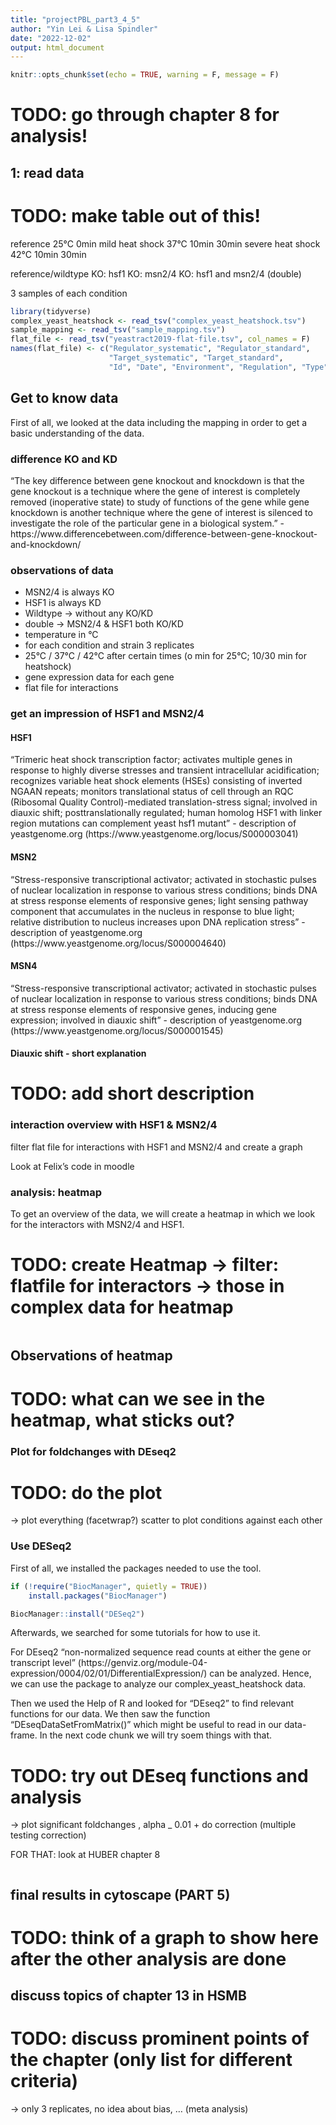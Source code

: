 ```yaml
---
title: "projectPBL_part3_4_5"
author: "Yin Lei & Lisa Spindler"
date: "2022-12-02"
output: html_document
---
```


```r
knitr::opts_chunk$set(echo = TRUE, warning = F, message = F)
```

# TODO: go through chapter 8 for analysis!

## 1: read data

# TODO: make table out of this!
 reference         25°C  0min
 mild heat shock   37°C  10min 30min
 severe heat shock 42°C  10min 30min

 reference/wildtype
 KO: hsf1
 KO: msn2/4
 KO: hsf1 and msn2/4 (double)

 3 samples of each condition


```r
library(tidyverse)
complex_yeast_heatshock <- read_tsv("complex_yeast_heatshock.tsv")
sample_mapping <- read_tsv("sample_mapping.tsv")
flat_file <- read_tsv("yeastract2019-flat-file.tsv", col_names = F)
names(flat_file) <- c("Regulator_systematic", "Regulator_standard",
                      "Target_systematic", "Target_standard",
                      "Id", "Date", "Environment", "Regulation", "Type", "Method")
```

## Get to know data

First of all, we looked at the data including the mapping in order to get a basic
understanding of the data. \newline

### difference KO and KD 

"The key difference between gene knockout and knockdown is that the gene knockout is a technique where the gene of interest is completely removed (inoperative state) to study of functions of the gene while gene knockdown is another technique where the gene of interest is silenced to investigate the role of the particular gene in a biological system." - https://www.differencebetween.com/difference-between-gene-knockout-and-knockdown/

### observations of data

* MSN2/4 is always KO
* HSF1 is always KD
* Wildtype -> without any KO/KD
* double -> MSN2/4 & HSF1 both KO/KD
* temperature in °C 
* for each condition and strain 3 replicates
* 25°C / 37°C / 42°C after certain times (o min for 25°C; 10/30 min for heatshock)
* gene expression data for each gene
* flat file for interactions

### get an impression of HSF1 and MSN2/4

#### HSF1

"Trimeric heat shock transcription factor; activates multiple genes in response to highly diverse stresses and transient intracellular acidification; recognizes variable heat shock elements (HSEs) consisting of inverted NGAAN repeats; monitors translational status of cell through an RQC (Ribosomal Quality Control)-mediated translation-stress signal; involved in diauxic shift; posttranslationally regulated; human homolog HSF1 with linker region mutations can complement yeast hsf1 mutant" - description of yeastgenome.org (https://www.yeastgenome.org/locus/S000003041)

#### MSN2 

"Stress-responsive transcriptional activator; activated in stochastic pulses of nuclear localization in response to various stress conditions; binds DNA at stress response elements of responsive genes; light sensing pathway component that accumulates in the nucleus in response to blue light; relative distribution to nucleus increases upon DNA replication stress" - description of yeastgenome.org (https://www.yeastgenome.org/locus/S000004640)

#### MSN4

"Stress-responsive transcriptional activator; activated in stochastic pulses of nuclear localization in response to various stress conditions; binds DNA at stress response elements of responsive genes, inducing gene expression; involved in diauxic shift" - description of yeastgenome.org (https://www.yeastgenome.org/locus/S000001545)

#### Diauxic shift - short explanation

# TODO: add short description

### interaction overview with HSF1 & MSN2/4

filter flat file for interactions with HSF1 and MSN2/4 and create a graph \newLine

Look at Felix's code in moodle

### analysis: heatmap 

To get an overview of the data, we will create a heatmap in which we look for 
the interactors with MSN2/4 and HSF1.


# TODO: create Heatmap -> filter: flatfile for interactors -> those in complex data for heatmap
```r

```

## Observations of heatmap

# TODO: what can we see in the heatmap, what sticks out?

### Plot for foldchanges with DEseq2 

# TODO: do the plot
-> plot everything (facetwrap?) scatter to plot conditions against each other \newLine 

### Use DESeq2 

First of all, we installed the packages needed to use the tool.

```r
if (!require("BiocManager", quietly = TRUE))
    install.packages("BiocManager")

BiocManager::install("DESeq2")
```

Afterwards, we searched for some tutorials for how to use it. \newLine

For DEseq2 "non-normalized sequence read counts at either the gene or transcript level" (https://genviz.org/module-04-expression/0004/02/01/DifferentialExpression/) can be analyzed. Hence, we can use the package to analyze our complex_yeast_heatshock data. \newLine

Then we used the Help of R and looked for "DEseq2" to find relevant functions for our data. We then saw the function "DEseqDataSetFromMatrix()" which might be useful to read in our data-frame. In the next code chunk we will try soem things with that.

# TODO: try out DEseq functions and analysis

-> plot significant foldchanges , alpha _ 0.01 + do correction (multiple testing correction) \newLine

FOR THAT: look at HUBER chapter 8

```r

```

## final results in cytoscape (PART 5)

# TODO: think of a graph to show here after the other analysis are done

## discuss topics of chapter 13 in HSMB

# TODO: discuss prominent points of the chapter (only list for different criteria)

-> only 3 replicates, no idea about bias, ... (meta analysis)










